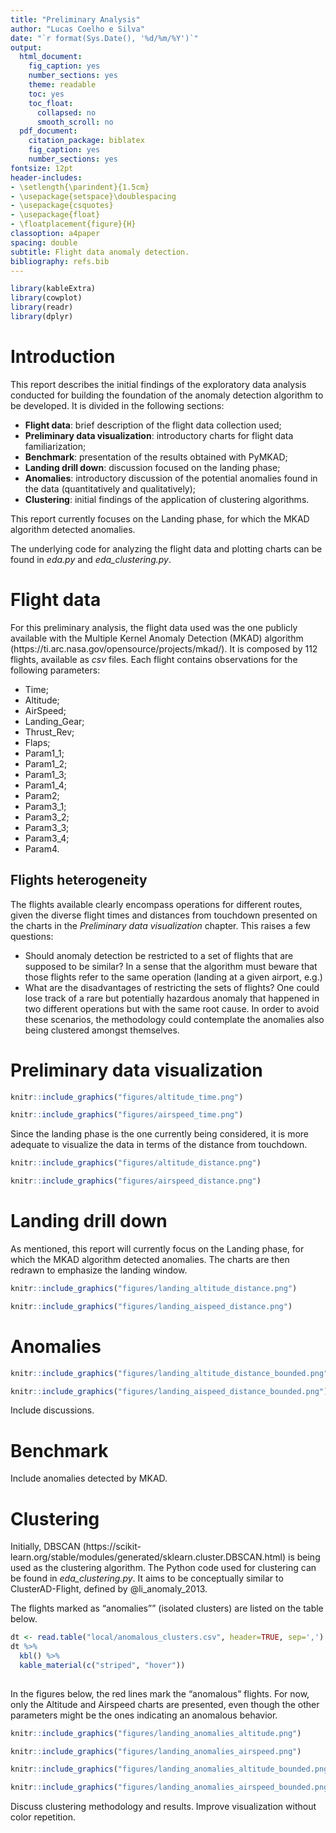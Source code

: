 ---
title: "Preliminary Analysis"
author: "Lucas Coelho e Silva"
date: "`r format(Sys.Date(), '%d/%m/%Y')`"
output:
  html_document:
    fig_caption: yes
    number_sections: yes
    theme: readable
    toc: yes
    toc_float:
      collapsed: no
      smooth_scroll: no
  pdf_document:
    citation_package: biblatex
    fig_caption: yes
    number_sections: yes
fontsize: 12pt
header-includes:
- \setlength{\parindent}{1.5cm}
- \usepackage{setspace}\doublespacing
- \usepackage{csquotes}
- \usepackage{float}
- \floatplacement{figure}{H}
classoption: a4paper
spacing: double
subtitle: Flight data anomaly detection.
bibliography: refs.bib
---

```{r setwd, include=FALSE}

library(kableExtra)
library(cowplot)
library(readr)
library(dplyr)

```

\newpage
\tableofcontents 
\newpage
\listoffigures
\newpage


# Introduction

This report describes the initial findings of the exploratory data analysis conducted for building the foundation of the anomaly detection algorithm to be developed. It is divided in the following sections:

* **Flight data**: brief description of the flight data collection used;
* **Preliminary data visualization**: introductory charts for flight data familiarization;
* **Benchmark**: presentation of the results obtained with PyMKAD;
* **Landing drill down**: discussion focused on the landing phase;
* **Anomalies**: introductory discussion of the potential anomalies found in the data (quantitatively and qualitatively);
* **Clustering**: initial findings of the application of clustering algorithms.

This report currently focuses on the Landing phase, for which the MKAD algorithm detected anomalies.

The underlying code for analyzing the flight data and plotting charts can be found in *eda.py* and *eda_clustering.py*.

# Flight data

For this preliminary analysis, the flight data used was the one publicly available with the Multiple Kernel Anomaly Detection (MKAD) algorithm (https://ti.arc.nasa.gov/opensource/projects/mkad/). It is composed by 112 flights, available as *csv* files. Each flight contains observations for the following parameters:

* Time;
* Altitude;
* AirSpeed;
* Landing_Gear;
* Thrust_Rev;
* Flaps;
* Param1_1;
* Param1_2;
* Param1_3;
* Param1_4;
* Param2;
* Param3_1;
* Param3_2;
* Param3_3;
* Param3_4;
* Param4.

## Flights heterogeneity

The flights available clearly encompass operations for different routes, given the diverse flight times and distances from touchdown presented on the charts in the *Preliminary data visualization* chapter. This raises a few questions:

* Should anomaly detection be restricted to a set of flights that are supposed to be similar? In a sense that the algorithm must beware that those flights refer to the same operation (landing at a given airport, e.g.)
* What are the disadvantages of restricting the sets of flights? One could lose track of a rare but potentially hazardous anomaly that happened in two different operations but with the same root cause. In order to avoid these scenarios, the methodology could contemplate the anomalies also being clustered amongst themselves.

# Preliminary data visualization


```{r altitude_time, echo=FALSE , fig.cap="Altitude vs flight time",out.width = "100%", fig.align="center",fig.pos = 'H'}

knitr::include_graphics("figures/altitude_time.png")

```

```{r airspeed_time.png, echo=FALSE , fig.cap="Airspeed vs flight time",out.width = "100%", fig.align="center",fig.pos = 'H'}

knitr::include_graphics("figures/airspeed_time.png")

```

Since the landing phase is the one currently being considered, it is more adequate to visualize the data in terms of the distance from touchdown.

```{r altitude_distance, echo=FALSE , fig.cap="Altitude vs distance from touchdown",out.width = "100%", fig.align="center",fig.pos = 'H'}

knitr::include_graphics("figures/altitude_distance.png")

```

```{r airspeed_distance, echo=FALSE , fig.cap="Airspeed vs distance from touchdown",out.width = "100%", fig.align="center",fig.pos = 'H'}

knitr::include_graphics("figures/airspeed_distance.png")

```

# Landing drill down

As mentioned, this report will currently focus on the Landing phase, for which the MKAD algorithm detected anomalies. The charts are then redrawn to emphasize the landing window.

```{r landing_altitude_distance, echo=FALSE , fig.cap="Altitude vs distance from touchdown (landing)",out.width = "100%", fig.align="center",fig.pos = 'H'}

knitr::include_graphics("figures/landing_altitude_distance.png")

```

```{r landing_aispeed_distance, echo=FALSE , fig.cap="Airspeed vs distance from touchdown (landing)",out.width = "100%", fig.align="center",fig.pos = 'H'}

knitr::include_graphics("figures/landing_aispeed_distance.png")

```

# Anomalies

```{r landing_altitude_distance_bounded, echo=FALSE , fig.cap="Altitude vs distance from touchdown (landing), bounded",out.width = "100%", fig.align="center",fig.pos = 'H'}

knitr::include_graphics("figures/landing_altitude_distance_bounded.png")

```

```{r landing_aispeed_distance_bounded, echo=FALSE , fig.cap="Airspeed vs distance from touchdown (landing), bounded",out.width = "100%", fig.align="center",fig.pos = 'H'}

knitr::include_graphics("figures/landing_aispeed_distance_bounded.png")

```

Include discussions.

# Benchmark

Include anomalies detected by MKAD.

# Clustering

Initially, DBSCAN (https://scikit-learn.org/stable/modules/generated/sklearn.cluster.DBSCAN.html) is being used as the clustering algorithm. The Python code used for clustering can be found in *eda_clustering.py*. It aims to be conceptually similar to ClusterAD-Flight, defined by @li_anomaly_2013.

The flights marked as "anomalies"" (isolated clusters) are listed on the table below.

``` {r echo=FALSE}
dt <- read.table("local/anomalous_clusters.csv", header=TRUE, sep=',')
dt %>%
  kbl() %>%
  kable_material(c("striped", "hover"))
  
```

In the figures below, the red lines mark the "anomalous" flights. For now, only the Altitude and Airspeed charts are presented, even though the other parameters might be the ones indicating an anomalous behavior.

```{r landing_anomalies_altitude, echo=FALSE , fig.cap="Altitude vs distance from touchdown (landing)",out.width = "100%", fig.align="center",fig.pos = 'H'}

knitr::include_graphics("figures/landing_anomalies_altitude.png")

```

```{r landing_anomalies_airspeed, echo=FALSE , fig.cap="Airspeed vs distance from touchdown (landing)",out.width = "100%", fig.align="center",fig.pos = 'H'}

knitr::include_graphics("figures/landing_anomalies_airspeed.png")

```

```{r landing_anomalies_altitude_bounded, echo=FALSE , fig.cap="Altitude vs distance from touchdown (landing), bounded",out.width = "100%", fig.align="center",fig.pos = 'H'}

knitr::include_graphics("figures/landing_anomalies_altitude_bounded.png")

```

```{r landing_anomalies_airspeed_bounded, echo=FALSE , fig.cap="Airspeed vs distance from touchdown (landing), bounded",out.width = "100%", fig.align="center",fig.pos = 'H'}

knitr::include_graphics("figures/landing_anomalies_airspeed_bounded.png")

```

Discuss clustering methodology and results. Improve visualization without color repetition.


\newpage
